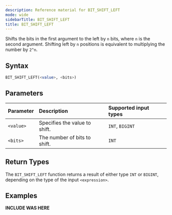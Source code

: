 ```yaml
---
description: Reference material for BIT_SHIFT_LEFT
mode: wide
sidebarTitle: BIT_SHIFT_LEFT
title: BIT_SHIFT_LEFT
---
```



Shifts the bits in the first argument to the left by `n` bits, where `n` is the second argument. Shifting left by `n` positions is equivalent to multiplying the number by `2^n`.

## Syntax

```sql
BIT_SHIFT_LEFT(<value>, <bits>)
```

## Parameters

| Parameter | Description                   | Supported input types |
|:----------|:------------------------------|:----------------------|
| `<value>` | Specifies the value to shift. | `INT`, `BIGINT`       |
| `<bits>`  | The number of bits to shift.  | `INT`                 |

## Return Types

The `BIT_SHIFT_LEFT` function returns a result of either type `INT` or `BIGINT`, depending on the type of the input `<expression>`.

## Examples

**INCLUDE WAS HERE**

